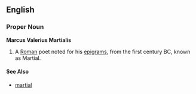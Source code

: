{{wikipedia}}
==English==
===Proper Noun===
'''Marcus Valerius Martialis'''

# A [[Roman]] poet noted for his [[epigram]]s, from the first century BC, known as Martial.

====See Also====
*[[martial]]